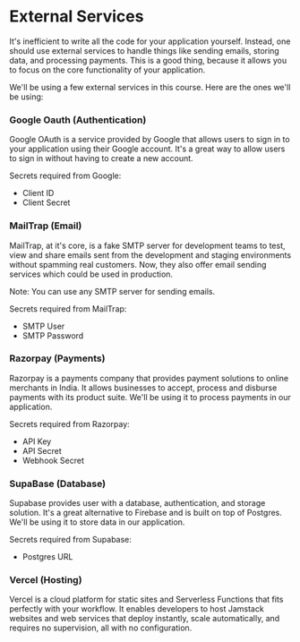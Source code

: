# External Services

It's inefficient to write all the code for your application yourself. Instead, one should use external services to handle things like sending emails, storing data, and processing payments. This is a good thing, because it allows you to focus on the core functionality of your application.

We'll be using a few external services in this course. Here are the ones we'll be using:

<Steps>

### Google Oauth (Authentication)

Google OAuth is a service provided by Google that allows users to sign in to your application using their Google account. It's a great way to allow users to sign in without having to create a new account.

Secrets required from Google:
- Client ID
- Client Secret

### MailTrap (Email)

MailTrap, at it's core, is a fake SMTP server for development teams to test, view and share emails sent from the development and staging environments without spamming real customers. Now, they also offer email sending services which could be used in production.

Note: You can use any SMTP server for sending emails.

Secrets required from MailTrap:
- SMTP User
- SMTP Password

### Razorpay (Payments)

Razorpay is a payments company that provides payment solutions to online merchants in India. It allows businesses to accept, process and disburse payments with its product suite. We'll be using it to process payments in our application.

Secrets required from Razorpay:
- API Key
- API Secret
- Webhook Secret

### SupaBase (Database)

Supabase provides user with a database, authentication, and storage solution. It's a great alternative to Firebase and is built on top of Postgres. We'll be using it to store data in our application.

Secrets required from Supabase:
- Postgres URL

### Vercel (Hosting)

Vercel is a cloud platform for static sites and Serverless Functions that fits perfectly with your workflow. It enables developers to host Jamstack websites and web services that deploy instantly, scale automatically, and requires no supervision, all with no configuration.

</Steps>